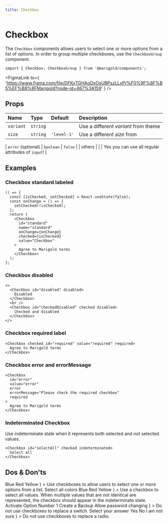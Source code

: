 ```yaml
---
title: Checkbox
---
```



# Checkbox

The `Checkbox` components allows users to select one or more options from a list of options. In order to group multiple checkboxes, use the `CheckboxGroup` component.

<MarigoldTheme>
  <Inline space="medium">
    <Checkbox id="unchecked" aria-label="unchecked" />
    <Checkbox id="disabled" aria-label="disabled" disabled />
    <Checkbox id="checked" aria-label="checked" checked />
    <Checkbox
      id="disabled-checked"
      aria-label="disabled-checked"
      checked
      disabled
    />
    <Checkbox
      id="indeterminated-checked"
      aria-label="indeterminated-checked"
      checked
      indeterminated
    />
  </Inline>
</MarigoldTheme>

```tsx onlyCode
import { Checkbox, CheckboxGroup } from '@marigold/components';
```

<FigmaLink
  to={
    'https://www.figma.com/file/DFKyTGHAoDxOsUBPszLLxP/%F0%9F%8F%B5%EF%B8%8FMarigold?node-id=467%3A159'
  }
/>

## Props

| Name      | Type     | Default     | Description                                               |
| :-------- | :------- | :---------- | :-------------------------------------------------------- |
| `variant` | `string` |             | Use a different _variant_ from theme                      |
| `size`    | `string` | `'level-1'` | Use a different _size_ from 

| `error` (optional)          | `boolean` | `false`     |
| others                      |           |             | Yes you can use all regular attributes of `input`! |

## Examples

### Checkbox standard labeled

```tsx expandCode
() => {
  const [isChecked, setChecked] = React.useState(false);
  const onChange = () => {
    setChecked(!isChecked);
  };
  return (
    <Checkbox
      id="standard"
      name="standard"
      onChange={onChange}
      checked={isChecked}
      value="Checkbox"
    >
      Agree to Marigold terms
    </Checkbox>
  );
};
```

### Checkbox disabled

```tsx
<>
  <Checkbox id="disabled" disabled>
    Disabled
  </Checkbox>
  <br />
  <Checkbox id="checkedDisabled" checked disabled>
    Checked and disabled
  </Checkbox>
</>
```

### Checkbox required label

```tsx
<Checkbox checked id="required" value="required" required>
  Agree to Marigold terms
</Checkbox>
```

### Checkbox error and errorMessage

```tsx
<Checkbox
  id="error"
  value="error"
  error
  errorMessage="Please check the required checkbox"
  required
>
  Agree to Marigold terms
</Checkbox>
```

### Indeterminated Checkbox

Use indeterminate state when it represents both selected and not selected values.

```tsx
<Checkbox id="selectAll" checked indeterminated>
  Select all
</Checkbox>
```

## Dos & Don'ts

<Stack space="small">
  <Box
    display="grid"
    css={{
      gridGap: 'small',
      gridTemplateColumns: 'repeat(auto-fit, minmax(min(500px, 100%), 1fr))',
    }}
  >
    <DoAndDont
      preview={
        <Card>
          <Stack>
            <Checkbox id="blue" checked>
              Blue
            </Checkbox>
            <Checkbox id="red" checked>
              Red
            </Checkbox>
            <Checkbox id="yellow">Yellow</Checkbox>
          </Stack>
        </Card>
      }
    >
      Use checkboxes to allow users to select one or more options from a list.
    </DoAndDont>
    <DoAndDont
      preview={
        <Card>
          <Stack space="medium">
            <Checkbox id="select" value="error" checked indeterminated>
              Select all colors
            </Checkbox>
            <Stack>
              <Checkbox id="blue" checked>
                Blue
              </Checkbox>
              <Checkbox id="red" checked>
                Red
              </Checkbox>
              <Checkbox id="yellow">Yellow</Checkbox>
            </Stack>
          </Stack>
        </Card>
      }
    >
      Use a checkbox to select all values. When multiple values that are not
      identical are represented, the checkbox should appear in the indeterminate
      state.
    </DoAndDont>
    <DoAndDont
      dont
      preview={
        <Card>
          <Stack space="xsmall">
            <Checkbox id="option" checked aria-label="option">
              Activate Option Number 1
            </Checkbox>
            <Checkbox id="option" checked aria-label="option">
              Create a Backup
            </Checkbox>
            <Checkbox id="option" checked aria-label="option">
              Allow password changing
            </Checkbox>
          </Stack>
        </Card>
      }
    >
      Do not use checkboxes to replace a switch.
    </DoAndDont>
    <DoAndDont
      dont
      preview={
        <Card>
          <Stack space="xsmall">
            <Headline level="5">Select your answer</Headline>
            <Checkbox id="yes" checked aria-label="yes">
              Yes
            </Checkbox>
            <Checkbox id="no" checked aria-label="no">
              No
            </Checkbox>
            <Checkbox id="not-sure" checked aria-label="not-sure">
              I am not sure
            </Checkbox>
          </Stack>
        </Card>
      }
    >
      Do not use checkboxes to replace a radio.
    </DoAndDont>
  </Box>
</Stack>
